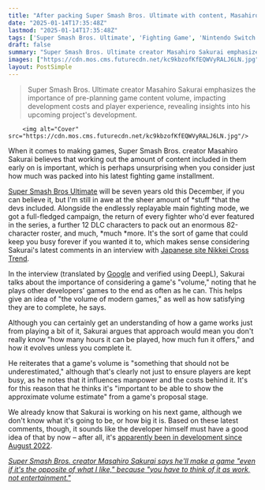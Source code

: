 ```yaml
---
title: "After packing Super Smash Bros. Ultimate with content, Masahiro Sakurai unsurprisingly says that working out a game's volume from the start is important"
date: "2025-01-14T17:35:48Z"
lastmod: "2025-01-14T17:35:48Z"
tags: ['Super Smash Bros. Ultimate', 'Fighting Game', 'Nintendo Switch', 'Game Development', 'Masahiro Sakurai']
draft: false
summary: "Super Smash Bros. Ultimate creator Masahiro Sakurai emphasizes the importance of pre-planning game content volume, impacting development costs and player experience,  revealing insights into his upcoming project's development."
images: ["https://cdn.mos.cms.futurecdn.net/kc9kbzofKfEQWVyRALJ6LN.jpg"]
layout: PostSimple
---
```

> Super Smash Bros. Ultimate creator Masahiro Sakurai emphasizes the importance of pre-planning game content volume, impacting development costs and player experience,  revealing insights into his upcoming project's development.


        <img alt="Cover" src="https://cdn.mos.cms.futurecdn.net/kc9kbzofKfEQWVyRALJ6LN.jpg"/>
        
When it comes to making games, Super Smash Bros. creator Masahiro Sakurai believes that working out the amount of content included in them early on is important, which is perhaps unsurprising when you consider just how much was packed into his latest fighting game installment. 

[<u>Super Smash Bros Ultimate</u>](https://www.gamesradar.com/super-smash-bros-ultimate-tips/) will be seven years old this December, if you can believe it, but I'm still in awe at the sheer amount of *stuff *that the devs included. Alongside the endlessly replayable main fighting mode, we got a full-fledged campaign, the return of every fighter who'd ever featured in the series, a further 12 DLC characters to pack out an enormous 82-character roster, and much, *much *more. It's the sort of game that could keep you busy forever if you wanted it to, which makes sense considering Sakurai's latest comments in an interview with [<u>Japanese site Nikkei Cross Trend</u>](https://xtrend.nikkei.com/atcl/contents/casestudy/00012/01611/).

In the interview (translated by [Google](https://www.gamesradar.com/tag/google/) and verified using DeepL), Sakurai talks about the importance of considering a game's "volume," noting that he plays other developers' games to the end as often as he can. This helps give an idea of "the volume of modern games," as well as how satisfying they are to complete, he says. 

Although you can certainly get an understanding of how a game works just from playing a bit of it, Sakurai argues that approach would mean you don't really know "how many hours it can be played, how much fun it offers," and how it evolves unless you complete it. 

He reiterates that a game's volume is "something that should not be underestimated," although that's clearly not just to ensure players are kept busy, as he notes that it influences manpower and the costs behind it. It's for this reason that he thinks it's "important to be able to show the approximate volume estimate" from a game's proposal stage. 

We already know that Sakurai is working on his next game, although we don't know what it's going to be, or how big it is. Based on these latest comments, though, it sounds like the developer himself must have a good idea of that by now – after all, it's [<u>apparently been in development since August 2022</u>](https://www.gamesradar.com/games/super-smash-bros-creator-masahiro-sakurai-teases-a-new-game-thats-secretly-been-in-the-works-for-years-and-it-should-be-announced-sooner-or-later-if-were-able-to-get-it-made/).

[<u><em>Super Smash Bros. creator Masahiro Sakurai says he'll make a game "even if it's the opposite of what I like," because "you have to think of it as work, not entertainment."</em></u>](https://www.gamesradar.com/games/super-smash-bros/super-smash-bros-creator-masahiro-sakurai-says-hell-make-a-game-even-if-its-the-opposite-of-what-i-like-because-you-have-to-think-of-it-as-work-not-entertainment/)
        